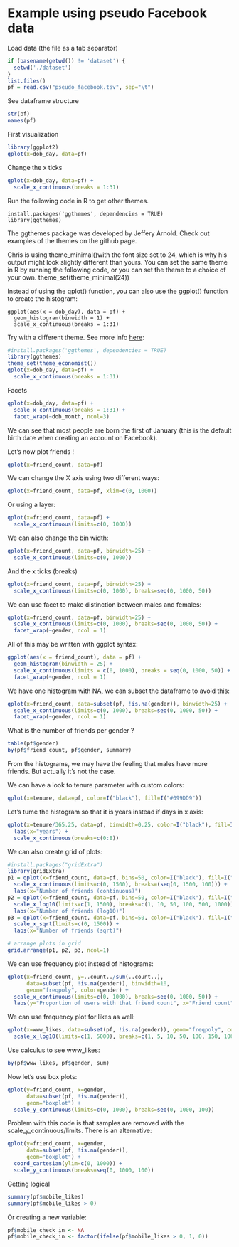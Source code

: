 # Example using pseudo Facebook data

Load data (the file as a tab separator)
```r
if (basename(getwd()) != 'dataset') {
  setwd('./dataset')
}
list.files()
pf = read.csv("pseudo_facebook.tsv", sep="\t")
```

See dataframe structure
```r
str(pf)
names(pf)
```

First visualization
```r
library(ggplot2)
qplot(x=dob_day, data=pf)
```

Change the x ticks
```r
qplot(x=dob_day, data=pf) +
  scale_x_continuous(breaks = 1:31)
```


Run the following code in R to get other themes.

```
install.packages('ggthemes', dependencies = TRUE)
library(ggthemes)
```

The ggthemes package was developed by Jeffery Arnold. Check out examples of the themes on the github page.

Chris is using theme_minimal()with the font size set to 24, which is why his output might look slightly different than yours. You can set the same theme in R by running the following code, or you can set the theme to a choice of your own.
theme_set(theme_minimal(24))


Instead of using the qplot() function, you can also use the ggplot() function to create the histogram:

```
ggplot(aes(x = dob_day), data = pf) +
  geom_histogram(binwidth = 1) +
  scale_x_continuous(breaks = 1:31)
```

Try with a different theme. See more info [here](https://cran.r-project.org/web/packages/ggthemes/vignettes/ggthemes.html):
```r
#install.packages('ggthemes', dependencies = TRUE)
library(ggthemes)
theme_set(theme_economist())
qplot(x=dob_day, data=pf) +
  scale_x_continuous(breaks = 1:31)
```

Facets
```r
qplot(x=dob_day, data=pf) +
  scale_x_continuous(breaks = 1:31) +
  facet_wrap(~dob_month, ncol=3)
```

We can see that most people are born the first of January (this is the default birth date when creating an account on Facebook).

Let's now plot friends !
```r
qplot(x=friend_count, data=pf)
```

We can change the X axis using two different ways:

```r
qplot(x=friend_count, data=pf, xlim=c(0, 1000))
```

Or using a layer:

```r
qplot(x=friend_count, data=pf) +
  scale_x_continuous(limits=c(0, 1000))
```

We can also change the bin width:

```r
qplot(x=friend_count, data=pf, binwidth=25) +
  scale_x_continuous(limits=c(0, 1000))
```

And the x ticks (breaks)

```r
qplot(x=friend_count, data=pf, binwidth=25) +
  scale_x_continuous(limits=c(0, 1000), breaks=seq(0, 1000, 50))
```

We can use facet to make distinction between males and females:

```r
qplot(x=friend_count, data=pf, binwidth=25) +
  scale_x_continuous(limits=c(0, 1000), breaks=seq(0, 1000, 50)) +
  facet_wrap(~gender, ncol = 1)
```

All of this may be written with ggplot syntax:

```r
ggplot(aes(x = friend_count), data = pf) +
  geom_histogram(binwidth = 25) +
  scale_x_continuous(limits = c(0, 1000), breaks = seq(0, 1000, 50)) +
  facet_wrap(~gender, ncol = 1)
```

We have one histogram with NA, we can subset the dataframe to avoid this:

```r
qplot(x=friend_count, data=subset(pf, !is.na(gender)), binwidth=25) +
  scale_x_continuous(limits=c(0, 1000), breaks=seq(0, 1000, 50)) +
  facet_wrap(~gender, ncol = 1)
```

What is the number of friends per gender ?

```r
table(pf$gender)
by(pf$friend_count, pf$gender, summary)
```

From the histograms, we may have the feeling that males have more friends. But actually it's not the case.

We can have a look to tenure parameter with custom colors:

```r
qplot(x=tenure, data=pf, color=I("black"), fill=I("#099DD9"))
```

Let's tume the histogram so that it is years instead if days in x axis:

```r
qplot(x=tenure/365.25, data=pf, binwidth=0.25, color=I("black"), fill=I("#099DD9")) + 
  labs(x="years") +
  scale_x_continuous(breaks=c(0:8))
```

We can also create grid of plots:

```r
#install.packages("gridExtra")
library(gridExtra)
p1 = qplot(x=friend_count, data=pf, bins=50, color=I("black"), fill=I("#099DD9")) + 
  scale_x_continuous(limits=c(0, 1500), breaks=(seq(0, 1500, 100))) +
  labs(x="Number of friends (continuous)")
p2 = qplot(x=friend_count, data=pf, bins=50, color=I("black"), fill=I("#099DD9")) + 
  scale_x_log10(limits=c(1, 1500), breaks=c(1, 10, 50, 100, 500, 1000)) +
  labs(x="Number of friends (log10)")
p3 = qplot(x=friend_count, data=pf, bins=50, color=I("black"), fill=I("#099DD9")) +
  scale_x_sqrt(limits=c(0, 1500)) + 
  labs(x="Number of friends (sqrt)")

# arrange plots in grid
grid.arrange(p1, p2, p3, ncol=1)
```

We can use frequency plot instead of histograms:

```r
qplot(x=friend_count, y=..count../sum(..count..),
      data=subset(pf, !is.na(gender)), binwidth=10, 
      geom="freqpoly", color=gender) +
  scale_x_continuous(limits=c(0, 1000), breaks=seq(0, 1000, 50)) + 
  labs(y="Proportion of users with that friend count", x="Friend count")
```

We can use frequency plot for likes as well:

```r
qplot(x=www_likes, data=subset(pf, !is.na(gender)), geom="freqpoly", color=gender, bins=40) + 
  scale_x_log10(limits=c(1, 5000), breaks=c(1, 5, 10, 50, 100, 150, 1000, 5000))
```

Use calculus to see www_likes:

```r
by(pf$www_likes, pf$gender, sum)
```

Now let's use box plots:

```r
qplot(y=friend_count, x=gender,
      data=subset(pf, !is.na(gender)),
      geom="boxplot") + 
  scale_y_continuous(limits=c(0, 1000), breaks=seq(0, 1000, 100))
```

Problem with this code is that samples are removed with the scale_y_continuous/limits. There is an alternative:

```r
qplot(y=friend_count, x=gender,
      data=subset(pf, !is.na(gender)),
      geom="boxplot") + 
  coord_cartesian(ylim=c(0, 1000)) +
  scale_y_continuous(breaks=seq(0, 1000, 100))
```

Getting logical

```r
summary(pf$mobile_likes)
summary(pf$mobile_likes > 0)
```

Or creating a new variable:

```r
pf$mobile_check_in <- NA
pf$mobile_check_in <- factor(ifelse(pf$mobile_likes > 0, 1, 0))
```





